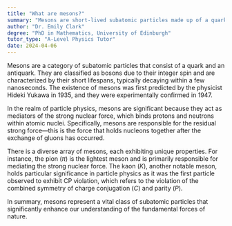 ```yaml
---
title: "What are mesons?"
summary: "Mesons are short-lived subatomic particles made up of a quark and an antiquark."
author: "Dr. Emily Clark"
degree: "PhD in Mathematics, University of Edinburgh"
tutor_type: "A-Level Physics Tutor"
date: 2024-04-06
---
```


Mesons are a category of subatomic particles that consist of a quark and an antiquark. They are classified as bosons due to their integer spin and are characterized by their short lifespans, typically decaying within a few nanoseconds. The existence of mesons was first predicted by the physicist Hideki Yukawa in 1935, and they were experimentally confirmed in 1947.

In the realm of particle physics, mesons are significant because they act as mediators of the strong nuclear force, which binds protons and neutrons within atomic nuclei. Specifically, mesons are responsible for the residual strong force—this is the force that holds nucleons together after the exchange of gluons has occurred.

There is a diverse array of mesons, each exhibiting unique properties. For instance, the pion ($\pi$) is the lightest meson and is primarily responsible for mediating the strong nuclear force. The kaon ($K$), another notable meson, holds particular significance in particle physics as it was the first particle observed to exhibit CP violation, which refers to the violation of the combined symmetry of charge conjugation ($C$) and parity ($P$).

In summary, mesons represent a vital class of subatomic particles that significantly enhance our understanding of the fundamental forces of nature.
    